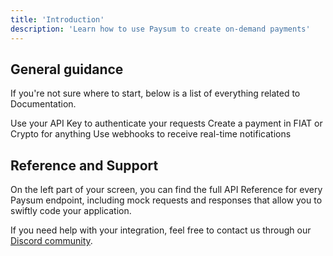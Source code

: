 ```yaml
---
title: 'Introduction'
description: 'Learn how to use Paysum to create on-demand payments'
---
```


## General guidance

If you're not sure where to start, below is a list of everything related to Documentation.

<CardGroup cols={3}>
  <Card
    title="Authentication"
    icon="key-skeleton"
    href="/api-reference/authentication"
  >
    Use your API Key to authenticate your requests
  </Card>
  <Card
    title="Payments"
    icon="credit-card"
    href="/api-reference/payments"
  >
    Create a payment in FIAT or Crypto for anything
  </Card>
  <Card
    title="Webhooks"
    icon="webhook"
    href="/api-reference/webhooks"
  >
    Use webhooks to receive real-time notifications
  </Card>
</CardGroup>

## Reference and Support

On the left part of your screen, you can find the full API Reference for every Paysum endpoint, including mock requests and responses that allow you to swiftly code your application.

If you need help with your integration, feel free to contact us through our [Discord community](https://discord.gg/paysum).